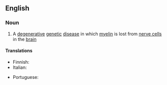 ==English==

===Noun===
{{wikipedia}}
{{en-noun|-|adrenoleukodystrophies}}

# {{lb|en|medicine}} A [[degenerative]] [[genetic]] [[disease]] in which [[myelin]] is lost from [[nerve cell]]s in the [[brain]]

====Translations====
{{trans-top|disease}}
* Finnish: {{t|fi|adrenoleukodystrofia}}
* Italian: {{t|it|adrenoleucodistrofia|f}}
{{trans-mid}}
* Portuguese: {{t+|pt|adrenoleucodistrofia|f}}
{{trans-bottom}}